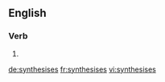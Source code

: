 
==English==

===Verb===
{{head|en}}

# {{en-third-person singular of|synthesise}}

[[de:synthesises]]
[[fr:synthesises]]
[[vi:synthesises]]